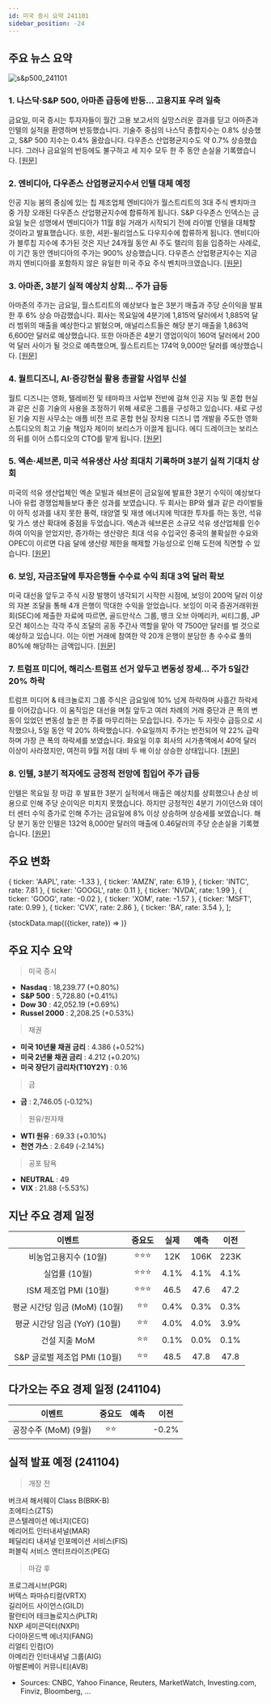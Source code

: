 ```yaml
---
id: 미국 증시 요약 241101
sidebar_position: -24
---
```


## 주요 뉴스 요약

![s&p500_241101](/map/241101.png)

### 1. **나스닥·S&P 500, 아마존 급등에 반등... 고용지표 우려 일축**

금요일, 미국 증시는 투자자들이 월간 고용 보고서의 실망스러운 결과를 딛고 아마존과 인텔의 실적을 환영하며 반등했습니다. 기술주 중심의 나스닥 종합지수는 0.8% 상승했고, S&P 500 지수는 0.4% 올랐습니다. 다우존스 산업평균지수도 약 0.7% 상승했습니다. 그러나 금요일의 반등에도 불구하고 세 지수 모두 한 주 동안 손실을 기록했습니다. [[원문]](https://finance.yahoo.com/news/live/stock-market-today-nasdaq-sp-500-rebound-as-amazon-surges-market-shrugs-off-jobs-data-124606760.html)

### 2. **엔비디아, 다우존스 산업평균지수서 인텔 대체 예정**

인공 지능 붐의 중심에 있는 칩 제조업체 엔비디아가 월스트리트의 3대 주식 벤치마크 중 가장 오래된 다우존스 산업평균지수에 합류하게 됩니다. S&P 다우존스 인덱스는 금요일 늦은 성명에서 엔비디아가 11월 8일 거래가 시작되기 전에 라이벌 인텔을 대체할 것이라고 발표했습니다. 또한, 셔윈-윌리엄스도 다우지수에 합류하게 됩니다. 엔비디아가 블루칩 지수에 추가된 것은 지난 24개월 동안 AI 주도 랠리의 힘을 입증하는 사례로, 이 기간 동안 엔비디아의 주가는 900% 상승했습니다. 다우존스 산업평균지수는 지금까지 엔비디아를 포함하지 않은 유일한 미국 주요 주식 벤치마크였습니다. [[원문]](https://finance.yahoo.com/news/nvidia-set-replace-intel-dow-231147426.html)

### 3. **아마존, 3분기 실적 예상치 상회... 주가 급등**

아마존의 주가는 금요일, 월스트리트의 예상보다 높은 3분기 매출과 주당 순이익을 발표한 후 6% 상승 마감했습니다. 회사는 목요일에 4분기에 1,815억 달러에서 1,885억 달러 범위의 매출을 예상한다고 밝혔으며, 애널리스트들은 해당 분기 매출을 1,863억 6,600만 달러로 예상했습니다. 또한 아마존은 4분기 영업이익이 160억 달러에서 200억 달러 사이가 될 것으로 예측했으며, 월스트리트는 174억 9,000만 달러를 예상했습니다. [[원문]](https://finance.yahoo.com/news/amazon-stock-pops-after-q3-earnings-beat-150027690.html)

### 4. **월트디즈니, AI·증강현실 활용 총괄할 사업부 신설**

월트 디즈니는 영화, 텔레비전 및 테마파크 사업부 전반에 걸쳐 인공 지능 및 혼합 현실과 같은 신흥 기술의 사용을 조정하기 위해 새로운 그룹을 구성하고 있습니다. 새로 구성된 기술 지원 사무소는 애플 비전 프로 혼합 현실 장치용 디즈니 앱 개발을 주도한 영화 스튜디오의 최고 기술 책임자 제이미 보리스가 이끌게 됩니다. 에디 드레이크는 보리스의 뒤를 이어 스튜디오의 CTO를 맡게 됩니다. [[원문]](https://www.reuters.com/technology/artificial-intelligence/walt-disney-forms-business-unit-coordinate-use-ai-augmented-reality-2024-11-01/)

### 5. **엑손·셰브론, 미국 석유생산 사상 최대치 기록하며 3분기 실적 기대치 상회**

미국의 석유 생산업체인 엑손 모빌과 쉐브론이 금요일에 발표한 3분기 수익이 예상보다 나아 유럽 경쟁업체들보다 좋은 성과를 보였습니다. 두 회사는 BP와 쉘과 같은 라이벌들이 아직 성과를 내지 못한 풍력, 태양열 및 재생 에너지에 막대한 투자를 하는 동안, 석유 및 가스 생산 확대에 중점을 두었습니다. 엑손과 쉐브론은 소규모 석유 생산업체를 인수하여 이익을 얻었지만, 증가하는 생산량은 최대 석유 수입국인 중국의 불확실한 수요와 OPEC이 이르면 다음 달에 생산량 제한을 해제할 가능성으로 인해 도전에 직면할 수 있습니다. [[원문]](https://www.reuters.com/business/energy/exxon-chevron-top-q3-profit-expectations-record-high-oil-output-2024-11-01/)

### 6. **보잉, 자금조달에 투자은행들 수수료 수익 최대 3억 달러 확보**

미국 대선을 앞두고 주식 시장 발행이 냉각되기 시작한 시점에, 보잉이 200억 달러 이상의 자본 조달을 통해 4개 은행이 막대한 수익을 얻었습니다. 보잉이 미국 증권거래위원회(SEC)에 제출한 자료에 따르면, 골드만삭스 그룹, 뱅크 오브 아메리카, 씨티그룹, JP모건 체이스는 각각 주식 조달의 공동 주간사 역할을 맡아 약 7500만 달러를 벌 것으로 예상하고 있습니다. 이는 이번 거래에 참여한 약 20개 은행이 분담한 총 수수료 풀의 80%에 해당하는 금액입니다. [[원문]](https://www.bloomberg.com/news/articles/2024-11-01/boeing-bankers-grab-up-to-300-million-in-capital-raise-fees?srnd=phx-markets)

### 7. **트럼프 미디어, 해리스·트럼프 선거 앞두고 변동성 장세... 주가 5일간 20% 하락**

트럼프 미디어 & 테크놀로지 그룹 주식은 금요일에 10% 넘게 하락하며 사흘간 하락세를 이어갔습니다. 이 움직임은 대선을 며칠 앞두고 여러 차례의 거래 중단과 큰 폭의 변동이 있었던 변동성 높은 한 주를 마무리하는 모습입니다. 주가는 두 자릿수 급등으로 시작했으나, 5일 동안 약 20% 하락했습니다. 수요일까지 주가는 반전되어 약 22% 급락하며 가장 큰 폭의 하락세를 보였습니다. 화요일 이후 회사의 시가총액에서 40억 달러 이상이 사라졌지만, 여전히 9월 저점 대비 두 배 이상 상승한 상태입니다. [[원문]](https://finance.yahoo.com/news/djt-stock-slumps-20-over-last-5-days-to-cap-volatile-week-ahead-of-harris-trump-election-174742097.html)

### 8. **인텔, 3분기 적자에도 긍정적 전망에 힘입어 주가 급등**

인텔은 목요일 장 마감 후 발표한 3분기 실적에서 매출은 예상치를 상회했으나 손상 비용으로 인해 주당 순이익은 미치지 못했습니다. 하지만 긍정적인 4분기 가이던스와 데이터 센터 수익 증가로 인해 주가는 금요일에 8% 이상 상승하며 상승세를 보였습니다. 해당 분기 동안 인텔은 132억 8,000만 달러의 매출에 0.46달러의 주당 순손실을 기록했습니다. [[원문]](https://finance.yahoo.com/news/intel-stock-jumps-on-positive-outlook-despite-q3-losses-201212146.html)

## 주요 변화

  { ticker: 'AAPL', rate: -1.33 },
  { ticker: 'AMZN', rate: 6.19 },
  { ticker: 'INTC', rate: 7.81 },
  { ticker: 'GOOGL', rate: 0.11 },
  { ticker: 'NVDA', rate: 1.99 },
  { ticker: 'GOOG', rate: -0.02 },
  { ticker: 'XOM', rate: -1.57 },
  { ticker: 'MSFT', rate: 0.99 },
  { ticker: 'CVX', rate: 2.86 },
  { ticker: 'BA', rate: 3.54 },
];

{stockData.map(({ticker, rate}) => <StockCardMini key={ticker} ticker={ticker} rate={rate}></StockCardMini>)}

## 주요 지수 요약

> 미국 증시

- **Nasdaq** : 18,239.77 (+0.80%)
- **S&P 500** : 5,728.80 (+0.41%)
- **Dow 30** : 42,052.19 (+0.69%)
- **Russel 2000** : 2,208.25 (+0.53%)

> 채권

- **미국 10년물 채권 금리** : 4.386 (+0.52%)
- **미국 2년물 채권 금리** : 4.212 (+0.20%)
- **미국 장단기 금리차(T10Y2Y)** : 0.16

> 금

- **금** : 2,746.05 (-0.12%)

> 원유/원자재

- **WTI 원유** : 69.33 (+0.10%)
- **천연 가스** : 2.649 (-2.14%)

> 공포 탐욕

- **NEUTRAL** : 49
- **VIX** : 21.88 (-5.53%)

## 지난 주요 경제 일정

|            이벤트             | 중요도 | 실제 | 예측 | 이전 |
| :---------------------------: | :----: | :--: | :--: | :--: |
|     비농업고용지수 (10월)     | ⭐⭐⭐ | 12K  | 106K | 223K |
|         실업률 (10월)         | ⭐⭐⭐ | 4.1% | 4.1% | 4.1% |
|     ISM 제조업 PMI (10월)     | ⭐⭐⭐ | 46.5 | 47.6 | 47.2 |
| 평균 시간당 임금 (MoM) (10월) |  ⭐⭐  | 0.4% | 0.3% | 0.3% |
| 평균 시간당 임금 (YoY) (10월) |  ⭐⭐  | 4.0% | 4.0% | 3.9% |
|         건설 지출 MoM         |  ⭐⭐  | 0.1% | 0.0% | 0.1% |
| S&P 글로벌 제조업 PMI (10월)  |  ⭐⭐  | 48.5 | 47.8 | 47.8 |

## 다가오는 주요 경제 일정 (241104)

|        이벤트        | 중요도 | 예측 | 이전  |
| :------------------: | :----: | :--: | :---: |
| 공장수주 (MoM) (9월) |  ⭐⭐  |      | -0.2% |

## 실적 발표 예정 (241104)

> 개장 전

버크셔 해서웨이 Class B(BRK-B)  
조에티스(ZTS)  
콘스텔레이션 에너지(CEG)  
메리어트 인터내셔널(MAR)  
페딜리티 내셔널 인포메이션 서비스(FIS)  
퍼블릭 서비스 엔터프라이즈(PEG)

> 마감 후

프로그레시브(PGR)  
버텍스 파마슈티컬(VRTX)  
길리어드 사이언스(GILD)  
팔란티어 테크놀로지스(PLTR)  
NXP 세미콘덕터(NXPI)  
다이아몬드백 에너지(FANG)  
리얼티 인컴(O)  
아메리칸 인터내셔널 그룹(AIG)  
아발론베이 커뮤니티(AVB)

- Sources: CNBC, Yahoo Finance, Reuters, MarketWatch, Investing.com, Finviz, Bloomberg, ...
